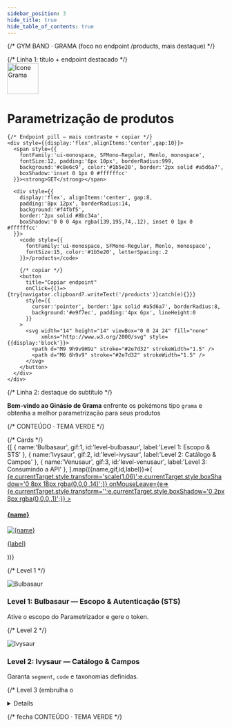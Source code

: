 ```yaml
---
sidebar_position: 3
hide_title: true
hide_table_of_contents: true
---
```



{/* GYM BAND · GRAMA (foco no endpoint /products, mais destaque) */}
<div style={{
  width:'100%',
  background:'linear-gradient(135deg,#e8f5e9,#f1f8e9)',
  border:'1px solid #a5d6a7',
  borderRadius:16,
  boxShadow:'0 4px 14px rgba(27,94,32,.10)',
  margin:'0 0 1rem 0',
  padding:'1rem 1.25rem',
  position:'relative', zIndex:0
}}>
  {/* Linha 1: título + endpoint destacado */}
  <div style={{display:'grid',gridTemplateColumns:'1fr auto',alignItems:'center',gap:'1rem'}}>
    <div style={{display:'flex',alignItems:'center',gap:'0.75rem'}}>
      <img
        src="https://lh3.googleusercontent.com/ibr-fnrizmrDQGtfBDPmclzjvQJp4gL7PkGZaYWKZcFwJ6vEwm-Tv_A-ev0AaoqSo4DFTkph0rySgO3lpXZX6ZsPmp1Gn71oXHaWO41TyBufkQ"
        alt="Ícone Grama" width="72" height="72"
      />
      <h1 style={{margin:0, color:'#0f4d1c', fontWeight:800}}>Parametrização de produtos</h1>
    </div>

    {/* Endpoint pill — mais contraste + copiar */}
    <div style={{display:'flex',alignItems:'center',gap:10}}>
      <span style={{
        fontFamily:'ui-monospace, SFMono-Regular, Menlo, monospace',
        fontSize:12, padding:'6px 10px', borderRadius:999,
        background:'#c8e6c9', color:'#1b5e20', border:'2px solid #a5d6a7',
        boxShadow:'inset 0 1px 0 #ffffffcc'
      }}><strong>GET</strong></span>

      <div style={{
        display:'flex', alignItems:'center', gap:8,
        padding:'8px 12px', borderRadius:14,
        background:'#f4fbf5',
        border:'2px solid #8bc34a',
        boxShadow:'0 0 0 4px rgba(139,195,74,.12), inset 0 1px 0 #ffffffcc'
      }}>
        <code style={{
          fontFamily:'ui-monospace, SFMono-Regular, Menlo, monospace',
          fontSize:15, color:'#1b5e20', letterSpacing:.2
        }}>/products</code>

        {/* copiar */}
        <button
          title="Copiar endpoint"
          onClick={()=>{try{navigator.clipboard?.writeText('/products')}catch(e){}}}
          style={{
            cursor:'pointer', border:'1px solid #a5d6a7', borderRadius:8,
            background:'#e9f7ec', padding:'4px 6px', lineHeight:0
          }}
        >
          <svg width="14" height="14" viewBox="0 0 24 24" fill="none"
               xmlns="http://www.w3.org/2000/svg" style={{display:'block'}}>
            <path d="M9 9h9v9H9z" stroke="#2e7d32" strokeWidth="1.5" />
            <path d="M6 6h9v9" stroke="#2e7d32" strokeWidth="1.5" />
          </svg>
        </button>
      </div>
    </div>
  </div>

  {/* Linha 2: destaque do subtítulo */}
  <div style={{
    display:'grid', gridTemplateColumns:'1fr', gap:'0.75rem', marginTop:'0.75rem'
  }}>
    <div style={{display:'flex',alignItems:'center',gap:10, marginLeft:84}}>
      <span style={{
        width:10,height:34, borderRadius:6, background:'#66bb6a',
        boxShadow:'0 0 0 3px rgba(102,187,106,.18)'
      }} />
      <div style={{
        background:'linear-gradient(135deg,#dcedc8,#e8f5e9)',
        border:'1px solid #aed581', borderRadius:12, padding:'8px 12px',
        boxShadow:'inset 0 1px 0 #ffffffcc'
      }}>
        <strong style={{color:'#1b5e20'}}>Bem-vindo ao Ginásio de Grama</strong>
        <span style={{marginLeft:8, color:'#2e7d32', opacity:.9}}>
          enfrente os pokémons tipo <code>grama</code> e obtenha a melhor parametrização para seus produtos
        </span>
      </div>
    </div>
  </div>
</div>



{/* CONTEÚDO · TEMA VERDE */}
<div style={{
  background:'linear-gradient(145deg,#edf7ed,#f7fff7)',
  borderRadius:24, padding:'2rem', border:'4px solid #66bb6a',
  boxShadow:'0 8px 24px rgba(0,0,0,.08)', marginTop:'1rem'
}}>
  {/* Cards */}
  <div style={{display:'flex',justifyContent:'center',gap:'1.5rem',marginBottom:'2rem',flexWrap:'wrap'}}>
    {[
      { name:'Bulbasaur', gif:1, id:'level-bulbasaur', label:'Level 1: Escopo & STS' },
      { name:'Ivysaur',   gif:2, id:'level-ivysaur',   label:'Level 2: Catálogo & Campos' },
      { name:'Venusaur',  gif:3, id:'level-venusaur',  label:'Level 3: Consumindo a API' },
    ].map(({name,gif,id,label})=>(
      <a key={id} href={`#${id}`} style={{
        textDecoration:'none',textAlign:'center',borderRadius:14,background:'#e9f7ec',
        padding:'1.25rem',boxShadow:'0 2px 8px rgba(0,0,0,.1)',transition:'transform .3s, box-shadow .3s',
        width:220,color:'#1b5e20',fontFamily:'monospace',fontWeight:'bold'
      }}
        onMouseEnter={e=>{e.currentTarget.style.transform='scale(1.06)';e.currentTarget.style.boxShadow='0 8px 18px rgba(0,0,0,.14)';}}
        onMouseLeave={e=>{e.currentTarget.style.transform='';e.currentTarget.style.boxShadow='0 2px 8px rgba(0,0,0,.1)';}}
      >
        <h4 style={{marginBottom:'.5rem',color:'#2e7d32'}}>{name}</h4>
        <img src={`https://raw.githubusercontent.com/PokeAPI/sprites/master/sprites/pokemon/versions/generation-v/black-white/animated/${gif}.gif`}
             alt={name} style={{width:96,height:96,marginBottom:'.5rem'}} />
        <p style={{fontSize:'.85rem',margin:0}}>{label}</p>
      </a>
    ))}
  </div>

  {/* Level 1 */}
  <div id="level-bulbasaur" style={{
    scrollMarginTop:80, background:'#eaf7ee', borderRadius:16, padding:'1.5rem',
    borderLeft:'6px solid #2e7d32', marginBottom:'2rem', boxShadow:'0 4px 12px rgba(0,0,0,.1)',
    display:'flex', gap:'1rem', alignItems:'center', color:'#1b5e20'
  }}>
    <img src="https://raw.githubusercontent.com/PokeAPI/sprites/master/sprites/pokemon/versions/generation-v/black-white/animated/1.gif"
         alt="Bulbasaur" style={{width:80,height:80}} />
    <div>
      <h3 style={{color:'#1b5e20'}}>Level 1: Bulbasaur — Escopo & Autenticação (STS)</h3>
      <p style={{margin:0}}>Ative o escopo do Parametrizador e gere o token.</p>
    </div>
  </div>

  {/* Level 2 */}
  <div id="level-ivysaur" style={{
    scrollMarginTop:80, background:'#f0fbf3', borderRadius:16, padding:'1.5rem',
    borderLeft:'6px solid #2e7d32', marginBottom:'2rem', boxShadow:'0 4px 12px rgba(0,0,0,.1)',
    display:'flex', gap:'1rem', alignItems:'center', color:'#1b5e20'
  }}>
    <img src="https://raw.githubusercontent.com/PokeAPI/sprites/master/sprites/pokemon/versions/generation-v/black-white/animated/2.gif"
         alt="Ivysaur" style={{width:80,height:80}} />
    <div>
      <h3 style={{color:'#1b5e20'}}>Level 2: Ivysaur — Catálogo & Campos</h3>
      <p style={{margin:0}}>Garanta <code>segment</code>, <code>code</code> e taxonomias definidas.</p>
    </div>
  </div>

  {/* Level 3 (embrulha o <details/>) */}
  <div id="level-venusaur" style={{
    scrollMarginTop:80, background:'#f6fdf7', borderRadius:16, padding:'1.5rem',
    borderLeft:'6px solid #1b5e20', boxShadow:'0 4px 12px rgba(0,0,0,.1)',
    display:'flex', flexDirection:'column', gap:'1rem', color:'#1b5e20'
  }}>
    <div style={{display:'flex',alignItems:'center',gap:'1rem'}}>
      <img src="https://raw.githubusercontent.com/PokeAPI/sprites/master/sprites/pokemon/versions/generation-v/black-white/animated/3.gif"
           alt="Venusaur" style={{width:80,height:80}} />
      <div>
        <h3 style={{color:'#1b5e20'}}>Level 3: Venusaur — Consumindo a API</h3>
        <p style={{margin:0}}>Consulta de parametrizações de produtos.</p>
      </div>
    </div>

    <details
      className="apiTabs"
      style={{
        background:'#e9f7ec',
        borderRadius:14,
        padding:'1.5rem',
        borderLeft:'6px solid #66bb6a',
        boxShadow:'0 2px 8px rgba(0,0,0,.1)',
        // tokens de tema (grama)
        "--accent":"#66bb6a",
        "--accent-strong":"#43a047",
        "--text":"#1b5e20",
        "--muted":"#2e7d32",
        "--pane-bg":"#f4fbf5",
        "--pane-border":"#c8e6c9",
        "--chip-bg":"#e9f7ec",
        "--chip-border":"#a5d6a7"
      }}
    >
      <summary style={{fontWeight:600,fontSize:'1.05rem',color:'var(--muted)',cursor:'pointer'}}>
        GET /products — Parâmetros & Exemplos
      </summary>

      {/* estilos locais das tabs/tabelas (ajuste de espaçamento das abas + largura total da tabela) */}
      <style>{`
        .apiTabs .tabs { margin-top: .9rem; }
        .apiTabs .tabs__list { gap: .5rem; flex-wrap: wrap; margin-bottom: .6rem; }
        .apiTabs .tabs__item {
          border-radius: 999px; padding: .45rem .9rem; border: 1px solid var(--chip-border);
          background: var(--chip-bg); color: var(--muted); font-weight: 600;
        }
        .apiTabs .tabs__item--active {
          background: var(--accent); color: #fff; border-color: var(--accent-strong);
          box-shadow: 0 2px 8px rgba(67,160,71,.18);
        }
        .apiTabs .pane {
          background: var(--pane-bg); border: 1px solid var(--pane-border);
          border-radius: 12px; padding: 1rem; margin-top: .6rem;
          box-shadow: inset 0 1px 0 #ffffffcc;
        }
        .apiTabs .niceTable {
          width: 100%; border-collapse: collapse; overflow: hidden;
          border-radius: 10px; border: 1px solid var(--pane-border);
          table-layout: fixed;   /* <— força a ocupar 100% sem sobrar bloco */
        }
        .apiTabs .niceTable th {
          text-align: left; background: #e3f5e6; color: var(--text);
          font-weight: 700; padding: .65rem .8rem; border-bottom: 1px solid var(--pane-border);
        }
        .apiTabs .niceTable td { padding: .6rem .8rem; border-bottom: 1px solid #e6f4e9; vertical-align: top; }
        .apiTabs .niceTable tr:nth-child(even) td { background: #f8fdf9; }
        .apiTabs .codeName { font-family: ui-monospace, SFMono-Regular, Menlo, monospace; }
        .apiTabs .copyBtn {
          margin-left: .5rem; border: 1px solid var(--chip-border); border-radius: 8px;
          background: var(--chip-bg); padding: 2px 6px; cursor: pointer; color: var(--muted);
        }
        .apiTabs .copyBtn:hover { background:#f7fff7; border-color: var(--accent); color:#0f4d1c; }
        .apiTabs .codeBlock {
          background: var(--pane-bg); border: 1px solid var(--pane-border);
          border-radius: 12px; overflow: hidden; margin-top: .6rem;
        }
        .apiTabs .codeToolbar {
          display: flex; justify-content: space-between; align-items: center;
          padding: .5rem .75rem; background: #eaf7ee; border-bottom: 1px solid var(--pane-border);
        }
        .apiTabs .codeToolbar .env { font-weight: 700; color: var(--muted); }
        .apiTabs pre { margin: 0; padding: .85rem; font-size: .9rem; }
      `}</style>

      <div style={{marginTop:'1.2rem'}}>
        <Tabs defaultValue="parametros" values={[
          {label:'Parâmetros',value:'parametros'},
          {label:'Request - dev',value:'dev'},
          {label:'Request - hom',value:'hom'}
        ]}>

          {/* PARÂMETROS */}
          <TabItem value="parametros">
            <Tabs defaultValue="headers" values={[
              {label:'Headers',value:'headers'},
              {label:'Query',value:'query'}
            ]}>
              <TabItem value="headers">
                <div className="pane">
                  <table className="niceTable">
                    {/* 3 colunas: Tipo (120px), Nome (220px), Descrição (auto) */}
                    <colgroup>
                      <col style={{width:'120px'}} />
                      <col style={{width:'220px'}} />
                      <col />
                    </colgroup>
                    <thead>
                      <tr><th>Tipo</th><th>Nome</th><th>Descrição</th></tr>
                    </thead>
                    <tbody>
                      <tr>
                        <td>Header</td>
                        <td>
                          <span className="codeName">x-api-key</span>
                          <button className="copyBtn" onClick={()=>navigator.clipboard.writeText('x-api-key')}>
                            copiar
                          </button>
                        </td>
                        <td>Chave de API.</td>
                      </tr>
                      <tr>
                        <td>Header</td>
                        <td>
                          <span className="codeName">x-correlation-id</span>
                          <button className="copyBtn" onClick={()=>navigator.clipboard.writeText('x-correlation-id')}>
                            copiar
                          </button>
                        </td>
                        <td>ID de correlação.</td>
                      </tr>
                      <tr>
                        <td>Header</td>
                        <td>
                          <span className="codeName">Authorization</span>
                          <button className="copyBtn" onClick={()=>navigator.clipboard.writeText('Authorization')}>
                            copiar
                          </button>
                        </td>
                        <td>Bearer token.</td>
                      </tr>
                    </tbody>
                  </table>
                </div>
              </TabItem>

              <TabItem value="query">
                <div className="pane">
                  <table className="niceTable">
                    {/* 2 colunas: Nome (240px), Descrição (auto) */}
                    <colgroup>
                      <col style={{width:'240px'}} />
                      <col />
                    </colgroup>
                    <thead>
                      <tr><th>Nome</th><th>Descrição</th></tr>
                    </thead>
                    <tbody>
                      <tr>
                        <td>
                          <span className="codeName">code</span>
                          <button className="copyBtn" onClick={()=>navigator.clipboard.writeText('code')}>
                            copiar
                          </button>
                        </td>
                        <td>(Opcional) Código do produto.</td>
                      </tr>
                      <tr>
                        <td>
                          <span className="codeName">segment</span>
                          <button className="copyBtn" onClick={()=>navigator.clipboard.writeText('segment')}>
                            copiar
                          </button>
                        </td>
                        <td>(Opcional) Segmento do produto.</td>
                      </tr>
                    </tbody>
                  </table>
                </div>
              </TabItem>
            </Tabs>
          </TabItem>

          {/* DEV / HOM com botão copiar */}
          {[
            { value:'dev', title:'Ambiente: DEV', content: `
curl --request GET \\
--url 'https://api.dev.exemplo.com/parametrizador/v1/products?segment=all' \\
--header 'Authorization: Bearer {token}' \\
--header 'Content-Type: application/json' \\
--header 'x-api-key: {sua-chave}' \\
--header 'x-correlation-id: {id-de-correlacao}'`.trim() },
            { value:'hom', title:'Ambiente: HOM', content: `
curl --request GET \\
--url 'https://api.hml.exemplo.com/parametrizador/v1/products?segment=all' \\
--header 'Authorization: Bearer {token}' \\
--header 'Content-Type: application/json' \\
--header 'x-api-key: {sua-chave}' \\
--header 'x-correlation-id: {id-de-correlacao}'`.trim() }
          ].map(({value,title,content})=>(
            <TabItem value={value} key={value}>
              <div className="codeBlock">
                <div className="codeToolbar">
                  <span className="env">{title}</span>
                  <button className="copyBtn" onClick={()=>navigator.clipboard.writeText(content)}>
                    copiar cURL
                  </button>
                </div>
                <pre><code className="language-bash">{content}</code></pre>
              </div>
            </TabItem>
          ))}
        </Tabs>
      </div>
    </details>
  </div>
</div>  {/* fecha CONTEÚDO · TEMA VERDE */}

